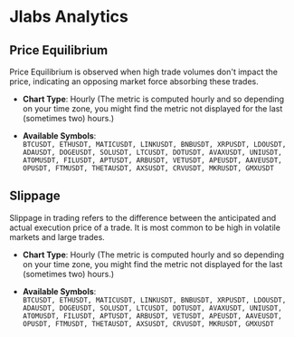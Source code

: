 # Jlabs Analytics

## Price Equilibrium

Price Equilibrium is observed when high trade volumes don't impact the price, indicating an opposing market force absorbing these trades.

- **Chart Type**: Hourly (The metric is computed hourly and so depending on your time zone, you might find the metric not displayed for the last (sometimes two) hours.)

- **Available Symbols**:  
  `BTCUSDT, ETHUSDT, MATICUSDT, LINKUSDT, BNBUSDT, XRPUSDT, LDOUSDT, ADAUSDT, DOGEUSDT, SOLUSDT, LTCUSDT, DOTUSDT, AVAXUSDT, UNIUSDT, ATOMUSDT, FILUSDT, APTUSDT, ARBUSDT, VETUSDT, APEUSDT, AAVEUSDT, OPUSDT, FTMUSDT, THETAUSDT, AXSUSDT, CRVUSDT, MKRUSDT, GMXUSDT`

## Slippage

Slippage in trading refers to the difference between the anticipated and actual execution price of a trade. It is most common to be high in volatile markets and large trades.

- **Chart Type**: Hourly (The metric is computed hourly and so depending on your time zone, you might find the metric not displayed for the last (sometimes two) hours.)

- **Available Symbols**:  
  `BTCUSDT, ETHUSDT, MATICUSDT, LINKUSDT, BNBUSDT, XRPUSDT, LDOUSDT, ADAUSDT, DOGEUSDT, SOLUSDT, LTCUSDT, DOTUSDT, AVAXUSDT, UNIUSDT, ATOMUSDT, FILUSDT, APTUSDT, ARBUSDT, VETUSDT, APEUSDT, AAVEUSDT, OPUSDT, FTMUSDT, THETAUSDT, AXSUSDT, CRVUSDT, MKRUSDT, GMXUSDT`
